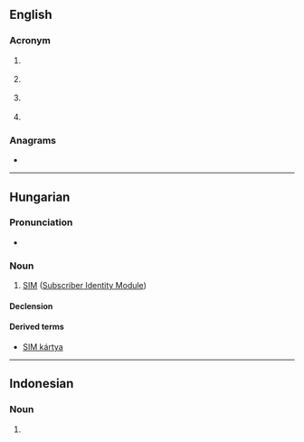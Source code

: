 {{also|sim|Sim|sím|šim|šīm}}
==English==

===Acronym===
{{rfc-header|Acronym}}
{{head|en|acronym}}

# {{lb|en|computing}} {{acronym of|[[simulation|Simulation]]|nocaps=1}}
# {{lb|en|marketing}} {{acronym of|[[Social Influence Marketing]]|nocaps=1}}
# {{lb|en|telecommunication}} {{acronym of|[[Subscriber Identity Module]]|nocaps=1}}
# {{lb|en|microscopy}} {{acronym of|[[Scanning ion microscope]]|nocaps=1}}

===Anagrams===
* {{anagrams|en|a=ims|-ism|IMS|IMs|ISM|MIS|MSI|ism|mis-}}

----

==Hungarian==

===Pronunciation===
* {{hu-IPA|szim}}

===Noun===
{{hu-noun|-ek}}

# [[SIM#English|SIM]] ([[Subscriber Identity Module]])

====Declension====
{{hu-infl-nom|SIM-e|e|v=m}}{{hu-pos-etek|SIM-|j|jei}}

====Derived terms====
* [[SIM kártya]]

----

==Indonesian==
{{wikipedia|lang=id}}

===Noun===
{{id-noun}}

# {{acronym of|lang=id|[[surat izin mengemudi]]}}